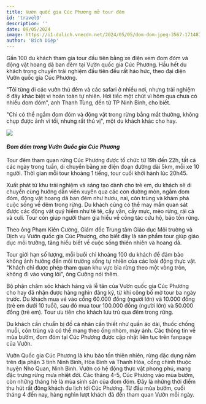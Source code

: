 ```yaml
---
title: Vườn quốc gia Cúc Phương mở tour đêm
id: 'travel9'
description: ''
date: 09/05/2024
image: https://i1-dulich.vnecdn.net/2024/05/05/dom-dom-jpeg-3567-1714878639.jpg?w=680&h=0&q=100&dpr=1&fit=crop&s=r3G4XWnS2D0YNrJc8LI1iw
author: 'Bích Diệp'
---
```


Gần 100 du khách tham gia tour đầu tiên bằng xe điện xem đom đóm và động vật hoang dã ban đêm tại Vườn quốc gia Cúc Phương.
Hầu hết du khách trong chuyến trải nghiệm đầu tiên đều rất háo hức, theo đại diện Vườn quốc gia Cúc Phương.

"Tôi từng đi các vườn thú đêm và các safari ở nhiều nơi, nhưng trải nghiệm ở đây khác biệt vì hoàn toàn tự nhiên. Hơi tiếc một chút vì hôm qua chưa có nhiều đom đóm", anh Thanh Tùng, đến từ TP Ninh Bình, cho biết.

"Chỉ có thể ngắm đom đóm và động vật trong rừng bằng mắt thường, không chụp được ảnh vì tối, nhưng rất thú vị", một du khách khác cho hay.

![](https://i1-dulich.vnecdn.net/2024/05/05/dom-dom-jpeg-3567-1714878639.jpg?w=680&h=0&q=100&dpr=1&fit=crop&s=r3G4XWnS2D0YNrJc8LI1iw)
#### _Đom đóm trong Vườn Quốc gia Cúc Phương_

Tour đêm tham quan rừng Cúc Phương được tổ chức từ 19h đến 22h, tất cả các ngày trong tuần, di chuyển bằng xe điện đoạn đường dài 5km, mỗi xe 10 người. Thời gian mỗi tour khoảng 1 tiếng, tour cuối khởi hành lúc 20h45.

Xuất phát từ khu trải nghiệm và sáng tạo dành cho trẻ em, du khách sẽ di chuyển cùng hướng dẫn viên xuyên qua các con đường mòn, ngắm đom đóm, động vật hoang dã ban đêm như hươu, nai, côn trùng và khám phá cuộc sống về đêm trong rừng. Du khách cũng có thể may mắn quan sát được các động vật quý hiếm như tê tê, cầy vằn, cầy mực, mèo rừng, rái cá và culi. Tour còn giúp người tham gia hiểu về công tác cứu hộ, bảo tồn rừng.

Theo ông Phạm Kiên Cường, Giám đốc Trung tâm Giáo dục Môi trường và Dịch vụ Vườn quốc gia Cúc Phương, cho biết đây là sản phẩm tour giúp giáo dục môi trường, tăng hiểu biết về cuộc sống thiên nhiên và hoang dã.

Tour giới hạn số lượng, mỗi buổi chỉ khoảng 100 du khách để đảm bảo không ảnh hưởng đến môi trường sống tự nhiên của các loài động thực vật. "Khách chỉ được phép tham quan khu vực bìa rừng theo một vòng tròn, không đi vào vùng lõi", ông Cường nói thêm.

Bộ phận chăm sóc khách hàng và lễ tân của Vườn quốc gia Cúc Phương cho hay đã nhận được hàng nghìn đăng ký, từ khi công bố mở tour ba ngày trước. Du khách mua vé vào cổng 60.000 đồng (người lớn) và 10.000 đồng (trẻ em dưới 10 tuổi), sau đó mua tour 100.000 đồng (người lớn) và 50.000 đồng (trẻ em). Tour ưu tiên cho khách lưu trú qua đêm trong rừng.

Du khách cần chuẩn bị đồ cá nhân cần thiết như quần áo dài, thuốc chống muỗi, côn trùng và có thể mang theo ống nhòm, máy ảnh. Các thông tin về mùa bướm, đom đóm tại Cúc Phương được cập nhật liên tục trên fanpage của Vườn.

Vườn Quốc gia Cúc Phương là khu bảo tồn thiên nhiên, rừng đặc dụng nằm trên địa phận 3 tỉnh Ninh Bình, Hòa Bình và Thanh Hóa, cổng chính thuộc huyện Nho Quan, Ninh Bình. Vườn có hệ động thực vật phong phú, mang đặc trưng rừng mưa nhiệt đới. Các tháng 4-5, Cúc Phương vào mùa bướm, còn những tháng hè là mùa sinh sản của đom đóm. Đây là những thời điểm thu hút rất đông khách du lịch tới Cúc Phương. Từ đầu mùa bướm, cuối tháng 4 đến nay, hàng nghìn lượt khách đã đến tham quan Vườn mỗi ngày.
